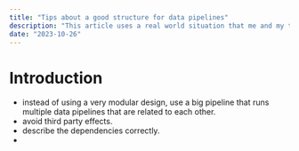 ```yaml
---
title: "Tips about a good structure for data pipelines"
description: "This article uses a real world situation that me and my team encountered to show how you can improve decision making in your team by tracking the decisions you make with Git"
date: "2023-10-26"
---
```


# Introduction

- instead of using a very modular design, use a big pipeline that runs multiple
data pipelines that are related to each other.
- avoid third party effects.
- describe the dependencies correctly.
- 